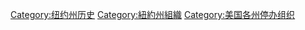[[Category:纽约州历史|Category:纽约州历史]]
[[Category:紐約州組織|Category:紐約州組織]]
[[Category:美国各州停办组织|Category:美国各州停办组织]]